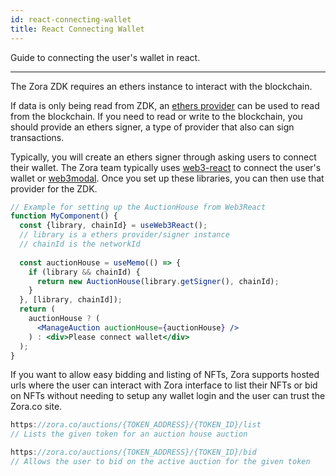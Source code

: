 ```yaml
---
id: react-connecting-wallet
title: React Connecting Wallet
---
```


Guide to connecting the user's wallet in react.

---

The Zora ZDK requires an ethers instance to interact with the blockchain.

If data is only being read from ZDK, an [ethers provider](https://docs.ethers.io/v5/api/providers/) can be used to read from the blockchain. If you need to read or write to the blockchain, you should provide an ethers signer, a type of provider that also can sign transactions.

Typically, you will create an ethers signer through asking users to connect their wallet. The Zora team typically uses
[web3-react](https://github.com/NoahZinsmeister/web3-react) to connect the user's wallet or [web3modal](https://github.com/web3modal/web3modal). Once you set up
these libraries, you can then use that provider for the ZDK.

```jsx
// Example for setting up the AuctionHouse from Web3React
function MyComponent() {
  const {library, chainId} = useWeb3React();
  // library is a ethers provider/signer instance
  // chainId is the networkId
  
  const auctionHouse = useMemo(() => {
    if (library && chainId) {
      return new AuctionHouse(library.getSigner(), chainId);
    }
  }, [library, chainId]);
  return (
    auctionHouse ? (
      <ManageAuction auctionHouse={auctionHouse} />
    ) : <div>Please connect wallet</div>
  );
}
```

If you want to allow easy bidding and listing of NFTs, Zora supports hosted urls where the user can interact with Zora
interface to list their NFTs or bid on NFTs without needing to setup any wallet login and the user can trust the Zora.co site.

```jsx
https://zora.co/auctions/{TOKEN_ADDRESS}/{TOKEN_ID}/list
// Lists the given token for an auction house auction

https://zora.co/auctions/{TOKEN_ADDRESS}/{TOKEN_ID}/bid
// Allows the user to bid on the active auction for the given token
```